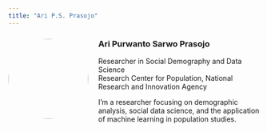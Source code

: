 ```yaml
---
title: "Ari P.S. Prasojo"
---
```


::: {#home .container}
![](images/ari-photo.jpg){width=160 style="border-radius:50%; float:left; margin-right:20px;"}

### Ari Purwanto Sarwo Prasojo
Researcher in Social Demography and Data Science  
Research Center for Population, National Research and Innovation Agency

I’m a researcher focusing on demographic analysis, social data science, and the application of machine learning in population studies.

:::
